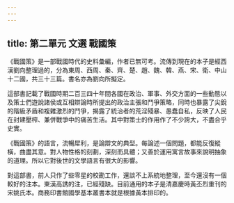 ```yaml
---
---
---
```

title: 第二單元 文選 戰國策
---



《戰國策》是一部戰國時代的史料彙編，作者已無可考。流傳到現在的本子是經西漢劉向整理過的，分為東周、西周、秦、齊、楚、趙、魏、韓、燕、宋、衛、中山十二國，共三十三篇。書名亦為劉向所擬定。

這部書記載了戰國時期二百三四十年間各國在政治、軍事、外交方面的一些動態以及策士們遊說諸侯或互相辯論時所提出的政治主張和鬥爭策略，同時也暴露了尖銳的階級矛盾和複雜激烈的鬥爭，揭露了統治者的荒淫殘暴、愚蠢自私，反映了人民在封建壓榨、兼併戰爭中的痛苦生活。其中對策士的作用作了不少誇大，不盡合乎史實。

《戰國策》的語言，流暢犀利，是論辯文的典型。每論述一個問題，都能反復縱橫，曲盡其意。對人物性格的刻劃，深刻而具體；又善於運用寓言故事來說明抽象的道理。所以它對後世的文學語言有很大的影響。

對這部書，前人只作了些零星的校勘工作，還談不上系統地整理，至今還沒有一個較好的注本。東漢高誘的注，已經殘缺。目前通用的本子是清嘉慶時黃丕烈重刊的宋姚氏本。商務印書館國學基本叢書本就是根據黃本排印的。